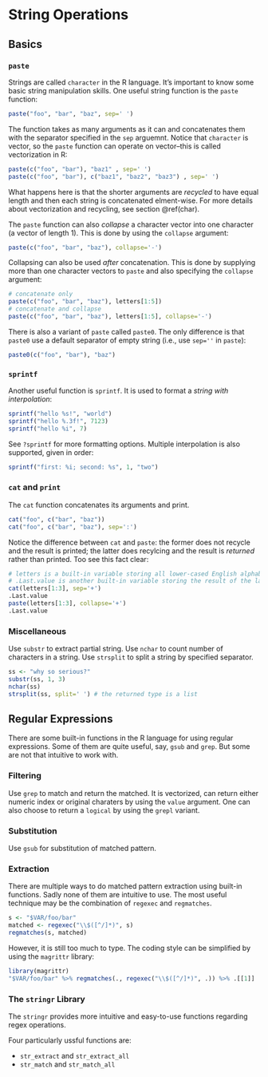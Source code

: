 # String Operations {#string}

## Basics
### `paste`
Strings are called `character` in the R language. It's important to know some basic string manipulation skills. One useful string function is the `paste` function:

```r
paste("foo", "bar", "baz", sep=' ')
```

The function takes as many arguments as it can and concatenates them with the separator specified in the `sep` arguemnt. Notice that `character` is vector, so the `paste` function can operate on vector--this is called vectorization in R:

```r
paste(c("foo", "bar"), "baz1" , sep=' ')
paste(c("foo", "bar"), c("baz1", "baz2", "baz3") , sep=' ')
```

What happens here is that the shorter arguments are *recycled* to have equal length and then each string is concatenated elment-wise. For more details about vectorization and recycling, see section \@ref(char).

The `paste` function can also *collapse* a character vector into one character (a vector of length 1). This is done by using the `collapse` argument:

```r
paste(c("foo", "bar", "baz"), collapse='-')
```

Collapsing can also be used *after* concatenation. This is done by supplying more than one character vectors to `paste` and also specifying the `collapse` argument:

```r
# concatenate only
paste(c("foo", "bar", "baz"), letters[1:5])
# concatenate and collapse
paste(c("foo", "bar", "baz"), letters[1:5], collapse='-')
```

There is also a variant of `paste` called `paste0`. The only difference is that `paste0` use a default separator of empty string (i.e., use `sep=''` in `paste`):

```r
paste0(c("foo", "bar"), "baz")
```

### `sprintf`
Another useful function is `sprintf`. It is used to format a *string with interpolation*:

```r
sprintf("hello %s!", "world")
sprintf("hello %.3f!", 7123)
sprintf("hello %i", 7)
```

See `?sprintf` for more formatting options. Multiple interpolation is also supported, given in order:

```r
sprintf("first: %i; second: %s", 1, "two")
```

### `cat` and `print`
The `cat` function concatenates its arguments and print.

```r
cat("foo", c("bar", "baz"))
cat("foo", c("bar", "baz"), sep=':')
```

Notice the difference between `cat` and `paste`: the former does not recycle and the result is printed; the latter does recylcing and the result is *returned* rather than printed. Too see this fact clear:

```r
# letters is a built-in variable storing all lower-cased English alphabets
# .Last.value is another built-in variable storing the result of the last evaluation
cat(letters[1:3], sep='+')
.Last.value
paste(letters[1:3], collapse='+')
.Last.value
```

### Miscellaneous

Use `substr` to extract partial string. Use `nchar` to count number of characters in a string. Use `strsplit` to split a string by specified separator.

```r
ss <- "why so serious?"
substr(ss, 1, 3)
nchar(ss)
strsplit(ss, split=' ') # the returned type is a list
```

## Regular Expressions
There are some built-in functions in the R language for using regular expressions. Some of them are quite useful, say, `gsub` and `grep`. But some are not that intuitive to work with.

### Filtering
Use `grep` to match and return the matched. It is vectorized, can return either numeric index or original charaters by using the `value` argument. One can also choose to return a `logical` by using the `grepl` variant.

### Substitution
Use `gsub` for substitution of matched pattern.

### Extraction
There are multiple ways to do matched pattern extraction using built-in functions. Sadly none of them are intuitive to use. The most useful technique may be the combination of `regexec` and `regmatches`.

```r
s <- "$VAR/foo/bar"
matched <- regexec("\\$([^/]*)", s)
regmatches(s, matched)
```

However, it is still too much to type. The coding style can be simplified by using the `magrittr` library:

```r
library(magrittr)
"$VAR/foo/bar" %>% regmatches(., regexec("\\$([^/]*)", .)) %>% .[[1]]
```

### The `stringr` Library
The `stringr` provides more intuitive and easy-to-use functions regarding regex operations.

Four particularly ussful functions are:

+ `str_extract` and `str_extract_all`
+ `str_match` and `str_match_all`
